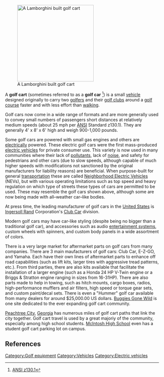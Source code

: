 [[Image:http://upload.wikimedia.org/wikipedia/commons/4/41/Lamborghini1.jpg|thumb|right|250px|A Lamborghini built golf cart]]

A '''golf cart''' (sometimes referred to as a '''golf car''' <ref name="ANSI">[http://www.ansi.org/news_publications/media_tips/golf.aspx?menuid=7 ANSI z130.1]</ref>) is a small [[vehicle]] designed originally to carry two [[golf]]ers and their [[Golf club (equipment)|golf clubs]] around a [[golf course]] faster and with less effort than [[walking]].

Golf cars now come in a wide range of formats and are more generally used to convey small numbers of passengers short distances at relatively medium speeds (about 25 mph per [[ANSI]] Standard z130.1).  They are generally 4' x 8' x 6' high and weigh 900-1,000 pounds.

Some golf cars are powered with small gas engines and others are [[electric motor|electric]]ally powered. These electric golf cars were the first mass-produced [[electric vehicle]]s for private consumer use. This variety is now used in many communities where their lack of [[pollutants]], lack of [[noise]], and safety for pedestrians and other cars (due to slow speeds, although capable of much higher speeds with modifications not sanctioned by the original manufacturers for liability reasons) are beneficial. When purpose-built for general [[transport|transportation]] these are called [[Neighborhood electric vehicle|Neighborhood Electric Vehicles]] (NEVs), but with various operating limitations such as top speed and heavy regulation on which type of streets these types of cars are permitted to be used. These may resemble the golf cars shown above, although some are now being made with all&ndash;weather car&ndash;like bodies.

At press time, the leading manufacturer of golf cars in the [[United States]] is [[Ingersoll Rand]] Corporation's [[Club Car]] division.

Modern golf cars may have car-like styling (despite being no bigger than a traditional golf car), and accessories such as audio [[entertainment system]]s, custom wheels with spinners, and custom body panels in a wide assortment of colors.

There is a very large market for aftermarket parts on golf cars from many companies. There are 3 main maufacturers of golf cars:  Club Car, E-Z-GO, and Yamaha.  Each have their own lines of aftermarket parts to enhance off road capabilities (such as lift kits, larger tires with aggressive tread patterns, etc.). From third parties, there are also kits available that facilitate the installation of a larger engine (such as a Honda 24 HP V-Twin engine or a Briggs & Stratton engine ranging in sizes from 16-31HP).  There are also parts made to help in towing, such as hitch mounts, cargo boxes, radios, high-performance mufflers and air filters, high speed or torque gear sets, and custom paint/decal sets. There is even a "Hummer" golf car available from many dealers for around $25,000.00 US dollars. [http://www.buggiesgonewild.com Buggies Gone Wild] is one site dedicated to the ever expanding golf cart community.

[[Peachtree City]], [[Georgia (U.S. state)|Georgia]] has numerous miles of golf cart paths that link the city together. Golf cart travel is used by a great majoriy of the community, especially among high school students. [[McIntosh High School]] even has a student golf cart parking lot on campus.

 

==References==
<references />

[[Category:Golf equipment]]
[[Category:Vehicles]]
[[Category:Electric vehicles]]